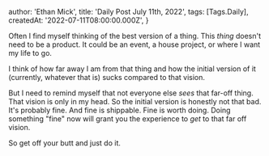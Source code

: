 
  author: 'Ethan Mick',
  title: 'Daily Post July 11th, 2022',
  tags: [Tags.Daily],
  createdAt: '2022-07-11T08:00:00.000Z',
}


Often I find myself thinking of the best version of a thing. This _thing_ doesn't
need to be a product. It could be an event, a house project, or where I want my
life to go.

I think of how far away I am from that thing and how the initial version of it
(currently, whatever that is) sucks compared to that vision.

But I need to remind myself that not everyone else _sees_ that far-off thing.
That vision is only in my head. So the initial version is honestly not that bad.
It's probably fine. And fine is shippable. Fine is worth doing. Doing something
"fine" now will grant you the experience to _get_ to that far off vision.

So get off your butt and just do it.
